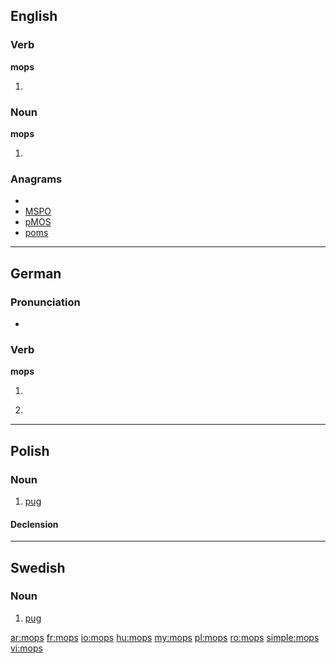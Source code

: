 {{also|Mops}}
==English==

===Verb===
'''mops'''

# {{third-person singular of|[[mop]]}}

===Noun===
'''mops'''

# {{plural of|[[mop]]}}

===Anagrams===
* {{alphagram|mops}}
* [[MSPO#English|MSPO]]
* [[pMOS#English|pMOS]]
* [[poms#English|poms]]

----

==German==

===Pronunciation===
* {{IPA|/mɔps/|lang=de}}

===Verb===
'''mops'''

# {{de-verb form of|mopsen|i|s}}
# {{colloquial}} {{de-verb form of|mopsen|1|s|g}}

----

==Polish==

===Noun===
{{infl|pl|noun|g=m}}

# [[pug]]

====Declension====
{{pl-decl-noun
|mops|mopsy
|mopsa|mopsów
|mopsowi|mopsom
|mopsa|mopsy
|mopsem|mopsami
|mopsie|mopsach
|mopsie|mopsy
}}

----

==Swedish==

===Noun===
{{sv-noun|g=c}}

# [[pug]]

[[ar:mops]]
[[fr:mops]]
[[io:mops]]
[[hu:mops]]
[[my:mops]]
[[pl:mops]]
[[ro:mops]]
[[simple:mops]]
[[vi:mops]]
